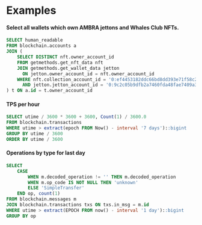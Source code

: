 # Examples

#### Select all wallets which own AMBRA jettons and Whales Club NFTs.

```sql
SELECT human_readable
FROM blockchain.accounts a
JOIN (
    SELECT DISTINCT nft.owner_account_id
    FROM getmethods.get_nft_data nft
    JOIN getmethods.get_wallet_data jetton
      ON jetton.owner_account_id = nft.owner_account_id
    WHERE nft.collection_account_id = '0:ef4453182ddc66bd8dd393e71f58c2ea0e75c5fc47253b6169e30c23df75a194'
      AND jetton.jetton_account_id = '0:9c2c05b9dfb2a7460fda48fae7409a32623399933a98a7a15599152f37572b49'
) t ON a.id = t.owner_account_id
```

#### TPS per hour

```sql
SELECT utime / 3600 * 3600 + 3600, Count(1) / 3600.0
FROM blockchain.transactions
WHERE utime > extract(epoch FROM Now() - interval '7 days')::bigint
GROUP BY utime / 3600
ORDER BY utime / 3600
```

#### Operations by type for last day

```sql
SELECT
    CASE
        WHEN m.decoded_operation != '' THEN m.decoded_operation
        WHEN m.op_code IS NOT NULL THEN 'unknown'
        ELSE 'SimpleTransfer'
    END op, count(1)
FROM blockchain.messages m
JOIN blockchain.transactions txs ON txs.in_msg = m.id
WHERE utime > extract(EPOCH FROM now() - interval '1 day')::bigint
GROUP BY op
```
